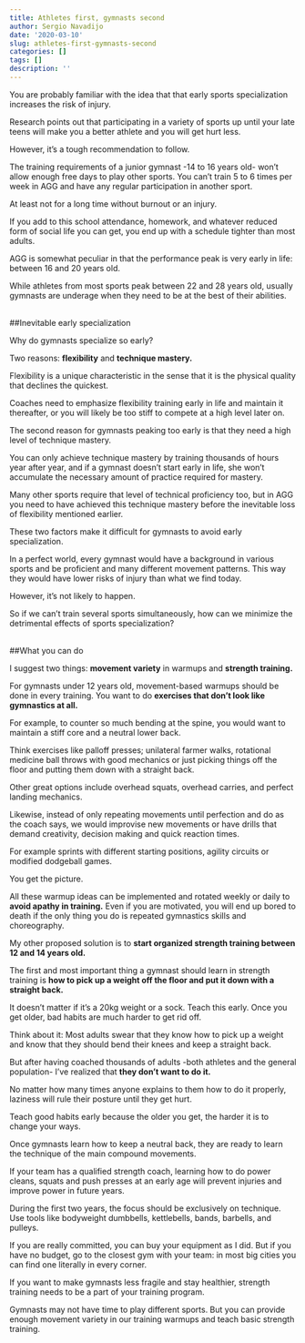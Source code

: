 ```yaml
---
title: Athletes first, gymnasts second
author: Sergio Navadijo
date: '2020-03-10'
slug: athletes-first-gymnasts-second
categories: []
tags: []
description: ''
---
```


You are probably familiar with the idea that that early sports specialization increases the risk of injury. 

Research points out that participating in a variety of sports up until your late teens will make you a better athlete and you will get hurt less.

However, it's a tough recommendation to follow.

The training requirements of a junior gymnast -14 to 16 years old- won't allow enough free days to play other sports. You can't train 5 to 6 times per week in AGG and have any regular participation in another sport.

At least not for a long time without burnout or an injury. 

If you add to this school attendance, homework, and whatever reduced form of social life you can get, you end up with a schedule tighter than most adults. 

AGG is somewhat peculiar in that the performance peak is very early in life: between 16 and 20 years old. 

While athletes from most sports peak between 22 and 28 years old, usually gymnasts are underage when they need to be at the best of their abilities.  
<br />

##Inevitable early specialization

Why do gymnasts specialize so early? 

Two reasons: **flexibility** and **technique mastery.**

Flexibility is a unique characteristic in the sense that it is the physical quality that declines the quickest. 

Coaches need to emphasize flexibility training early in life and maintain it thereafter, or you will likely be too stiff to compete at a high level later on.

The second reason for gymnasts peaking too early is that they need a high level of technique mastery.

You can only achieve technique mastery by training thousands of hours year after year, and if a gymnast doesn't start early in life, she won't accumulate the necessary amount of practice required for mastery. 

Many other sports require that level of technical proficiency too, but in AGG you need to have achieved this technique mastery before the inevitable loss of flexibility mentioned earlier.

These two factors make it difficult for gymnasts to avoid early specialization. 

In a perfect world, every gymnast would have a background in various sports and be proficient and many different movement patterns. This way they would have lower risks of injury than what we find today. 

However, it's not likely to happen.

So if we can't train several sports simultaneously, how can we minimize the detrimental effects of sports specialization?  
<br />

##What you can do

I suggest two things: **movement variety** in warmups and **strength training.**

For gymnasts under 12 years old, movement-based warmups should be done in every training. You want to do **exercises that don't look like gymnastics at all.**

For example, to counter so much bending at the spine, you would want to maintain a stiff core and a neutral lower back. 

Think exercises like palloff presses; unilateral farmer walks, rotational medicine ball throws with good mechanics or just picking things off the floor and putting them down with a straight back.

Other great options include overhead squats, overhead carries, and perfect landing mechanics.

Likewise, instead of only repeating movements until perfection and do as the coach says, we would improvise new movements or have drills that demand creativity, decision making and quick reaction times. 

For example sprints with different starting positions, agility circuits or modified dodgeball games.

You get the picture.

All these warmup ideas can be implemented and rotated weekly or daily to **avoid apathy in training.** Even if you are motivated, you will end up bored to death if the only thing you do is repeated gymnastics skills and choreography.

My other proposed solution is to **start organized strength training between 12 and 14 years old.** 

The first and most important thing a gymnast should learn in strength training is **how to pick up a weight off the floor and put it down with a straight back.** 

It doesn't matter if it's a 20kg weight or a sock. Teach this early. 
Once you get older, bad habits are much harder to get rid off. 

Think about it: Most adults swear that they know how to pick up a weight and know that they should bend their knees and keep a straight back. 

But after having coached thousands of adults -both athletes and the general population- I've realized that **they don't want to do it.** 

No matter how many times anyone explains to them how to do it properly, laziness will rule their posture until they get hurt. 

Teach good habits early because the older you get, the harder it is to change your ways.

Once gymnasts learn how to keep a neutral back, they are ready to learn the technique of the main compound movements.

If your team has a qualified strength coach, learning how to do power cleans, squats and push presses at an early age will prevent injuries and improve power in future years. 

During the first two years, the focus should be exclusively on technique. Use tools like bodyweight dumbbells, kettlebells, bands, barbells, and pulleys.

If you are really committed, you can buy your equipment as I did. But if you have no budget, go to the closest gym with your team: in most big cities you can find one literally in every corner. 

If you want to make gymnasts less fragile and stay healthier, strength training needs to be a part of your training program.

Gymnasts may not have time to play different sports. But you can provide enough movement variety in our training warmups and teach basic strength training.